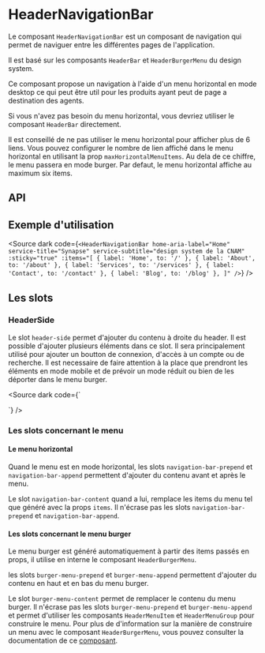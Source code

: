 
<Meta of={HeaderNavigationBarStories} />

# HeaderNavigationBar

Le composant `HeaderNavigationBar` est un composant de navigation qui permet de naviguer entre les différentes pages de l'application.

Il est basé sur les composants `HeaderBar` et `HeaderBurgerMenu` du design system.

Ce composant propose un navigation à l'aide d'un menu horizontal en mode desktop ce qui peut être util pour les produits ayant peut de page a destination des agents.

Si vous n'avez pas besoin du menu horizontal, vous devriez utiliser le composant `HeaderBar` directement.

Il est conseillé de ne pas utiliser le menu horizontal pour afficher plus de 6 liens. Vous pouvez configurer le nombre de lien affiché dans le menu horizontal en utilisant la prop `maxHorizontalMenuItems`. Au dela de ce chiffre, le menu passera en mode burger. Par defaut, le menu horizontal affiche au maximum six items.


<Canvas of={HeaderNavigationBarStories.Default} />

## API

<Controls of={HeaderNavigationBarStories.Default} />


## Exemple d'utilisation

<Source
  dark
  code={`
<HeaderNavigationBar
	home-aria-label="Home"
	service-title="Synapse"
	service-subtitle="design system de la CNAM"
	:sticky="true"
	:items="[
		{ label: 'Home', to: '/' },
		{ label: 'About', to: '/about' },
		{ label: 'Services', to: '/services' },
		{ label: 'Contact', to: '/contact' },
		{ label: 'Blog', to: '/blog' },
	]"
/>
`}
/>

## Les slots

### HeaderSide

Le slot `header-side` permet d'ajouter du contenu à droite du header. Il est possible d'ajouter plusieurs éléments dans ce slot.
Il sera principalement utilisé pour ajouter un boutton de connexion, d'accès à un compte ou de recherche.
Il est necessaire de faire attention à la place que prendront les éléments en mode mobile et de prévoir un mode réduit ou bien de les déporter dans le menu burger.

<Source dark code={`
<script setup lang="ts">
</script>

<template>
  <HeaderNavigationBar>
	<template #header-side>
	  <div class="d-flex justify-center h-100 ga-4 pr-4">
		<VBtn
			variant="text"
			:prepend-icon="mdiMagnify"
			color="primary"
		>
			Rechercher
		</VBtn>
		<VBtn
			color="primary"
			:prepend-icon="mdiAccountCircleOutline"
		>
			Login
		</VBtn>
	</div>
	</template>
  </HeaderNavigationBar>
</template>
`} />

### Les slots concernant le menu


<Canvas of={HeaderNavigationBarStories.WithSlots} />

#### Le menu horizontal

Quand le menu est en mode horizontal, les slots `navigation-bar-prepend` et `navigation-bar-append` permettent d'ajouter du contenu avant et après le menu.

Le slot `navigation-bar-content` quand a lui, remplace les items du menu tel que généré avec la props `items`. Il n'écrase pas les slots `navigation-bar-prepend` et `navigation-bar-append`.


#### Les slots concernant le menu burger

Le menu burger est généré automatiquement à partir des items passés en props, il utilise en interne le composant `HeaderBurgerMenu`.


les slots `burger-menu-prepend` et `burger-menu-append` permettent d'ajouter du contenu en haut et en bas du menu burger.

Le slot `burger-menu-content` permet de remplacer le contenu du menu burger. Il n'écrase pas les slots `burger-menu-prepend` et `burger-menu-append` et permet d'utiliser les composants `HeaderMenuItem` et `HeaderMenuGroup` pour construire le menu.
Pour plus de d'information sur la manière de construire un menu avec le composant `HeaderBurgerMenu`, vous pouvez consulter la documentation de ce [composant](/docs/components-headerbar-headerburgermenu--docs).